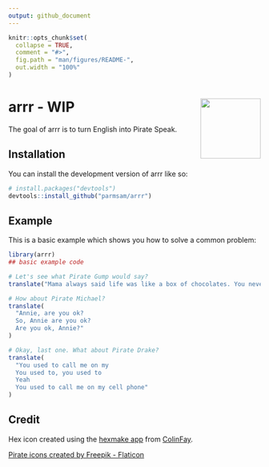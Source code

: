 ```yaml
---
output: github_document
---
```


<!-- README.md is generated from README.Rmd. Please edit that file -->

```r
knitr::opts_chunk$set(
  collapse = TRUE,
  comment = "#>",
  fig.path = "man/figures/README-",
  out.width = "100%"
)
```

# arrr <img src="man/figures/logo.png" align="right" height="120" /> - WIP

<!-- badges: start -->
<!-- badges: end -->

The goal of arrr is to turn English into Pirate Speak.

## Installation

You can install the development version of arrr like so:

``` r
# install.packages("devtools")
devtools::install_github("parmsam/arrr")
```

## Example

This is a basic example which shows you how to solve a common problem:

```r
library(arrr)
## basic example code

# Let's see what Pirate Gump would say?
translate("Mama always said life was like a box of chocolates. You never know what you\'re gonna get.")

# How about Pirate Michael?
translate(
  "Annie, are you ok? 
  So, Annie are you ok? 
  Are you ok, Annie?"
)

# Okay, last one. What about Pirate Drake? 
translate(
  "You used to call me on my
  You used to, you used to 
  Yeah 
  You used to call me on my cell phone"
)
```

## Credit

Hex icon created using the [hexmake
app](https://connect.thinkr.fr/hexmake/) from
[ColinFay](https://github.com/ColinFay/hexmake).

<a href="https://www.flaticon.com/free-icons/pirate" title="pirate icons">Pirate icons created by Freepik - Flaticon</a>
